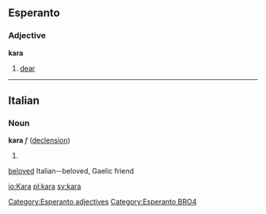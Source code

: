 ==Esperanto==
===Adjective===
'''kara'''
# [[dear]]

[[Category:Esperanto adjectives]]
[[Category:Esperanto BRO4]]

----
==Italian==
===Noun===
'''kara''' ''f'' ([[Wiktionary Appendix:Italian or Gaelic hard feminine noun declension|declension]])
# [[]]

[[beloved]] Italian--beloved, Gaelic friend

[[io:Kara]]
[[pl:kara]]
[[sv:kara]]